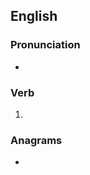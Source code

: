 ==English==

===Pronunciation===
* {{IPA|en|/ˈfɹeɪtɪŋ/}}

===Verb===
{{head|en|verb form}}

# {{present participle of|en|freight|nocat=1}}

===Anagrams===
* {{anagrams|en|a=efgghiinrt|refighting}}